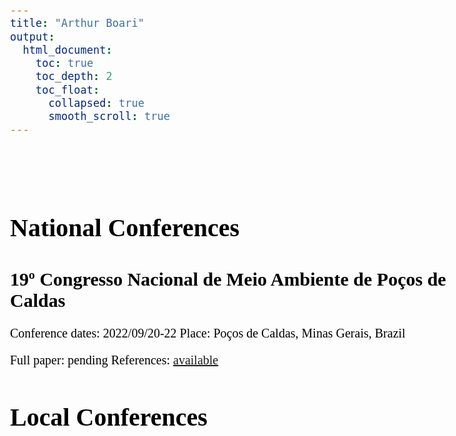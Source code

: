 ```yaml
---
title: "Arthur Boari"
output:
  html_document:
    toc: true
    toc_depth: 2
    toc_float:
      collapsed: true
      smooth_scroll: true
---
```

<style>
body {
  color: black;
  font-family: Times;
  font-size: 20px;
}
pre {
  background-color: lightgreen;
}
#TOC {
  color: darkblue;
  font-family: Times;
  font-size: 14px;
  border-color: black;
}
#header {
  color: gold;
  align: center;
}
</style>

<br>
<br>

# National Conferences

## 19º Congresso Nacional de Meio Ambiente de Poços de Caldas

Conference dates: 2022/09/20-22
Place: Poços de Caldas, Minas Gerais, Brazil

Full paper: pending
References: [available](https://arthurboari.github.io/arthurboari/cnmaref.html)

# Local Conferences

